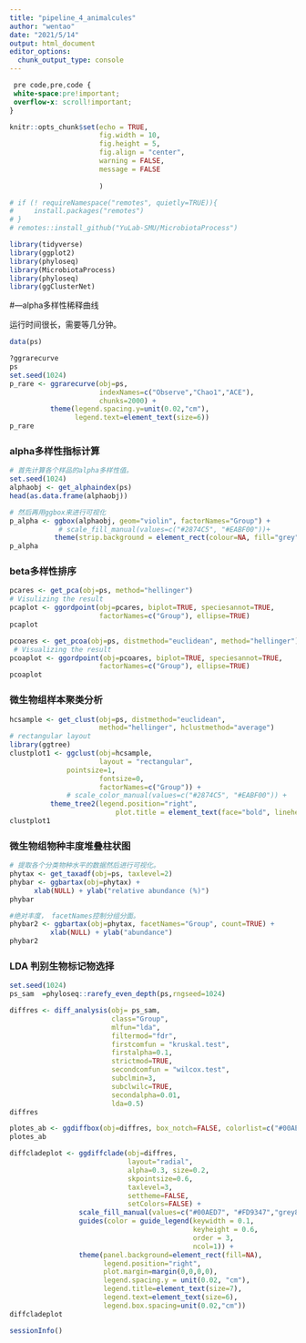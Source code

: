 ```yaml
---
title: "pipeline_4_animalcules"
author: "wentao"
date: "2021/5/14"
output: html_document
editor_options: 
  chunk_output_type: console
---
```



```css
 pre code,pre,code {
 white-space:pre!important;
 overflow-x: scroll!important; 
} 
```


```r
knitr::opts_chunk$set(echo = TRUE,
                      fig.width = 10,
                      fig.height = 5,
                      fig.align = "center",
                      warning = FALSE,
                      message = FALSE
                      
                      )
```

```R
# if (! requireNamespace("remotes", quietly=TRUE)){
#     install.packages("remotes")
# }
# remotes::install_github("YuLab-SMU/MicrobiotaProcess")
```


```R
library(tidyverse)
library(ggplot2)
library(phyloseq)
library(MicrobiotaProcess)
library(phyloseq)
library(ggClusterNet)

```

#---alpha多样性稀释曲线

运行时间很长，需要等几分钟。

```R

data(ps)

?ggrarecurve
ps
set.seed(1024)
p_rare <- ggrarecurve(obj=ps,
                      indexNames=c("Observe","Chao1","ACE"),
                      chunks=2000) +
          theme(legend.spacing.y=unit(0.02,"cm"),
                legend.text=element_text(size=6))
p_rare

```

### alpha多样性指标计算

```R
# 首先计算各个样品的alpha多样性值。
set.seed(1024)
alphaobj <- get_alphaindex(ps)
head(as.data.frame(alphaobj))

```




```R
# 然后再用ggbox来进行可视化
p_alpha <- ggbox(alphaobj, geom="violin", factorNames="Group") +
            # scale_fill_manual(values=c("#2874C5", "#EABF00"))+
           theme(strip.background = element_rect(colour=NA, fill="grey"))
p_alpha

```

### beta多样性排序

```R

pcares <- get_pca(obj=ps, method="hellinger")
# Visulizing the result
pcaplot <- ggordpoint(obj=pcares, biplot=TRUE, speciesannot=TRUE,
                      factorNames=c("Group"), ellipse=TRUE)
pcaplot
```


```R

pcoares <- get_pcoa(obj=ps, distmethod="euclidean", method="hellinger")
 # Visualizing the result
pcoaplot <- ggordpoint(obj=pcoares, biplot=TRUE, speciesannot=TRUE,
                      factorNames=c("Group"), ellipse=TRUE) 
pcoaplot
```

### 微生物组样本聚类分析

```R

hcsample <- get_clust(obj=ps, distmethod="euclidean",
                      method="hellinger", hclustmethod="average")
# rectangular layout
library(ggtree)
clustplot1 <- ggclust(obj=hcsample,
                      layout = "rectangular",
              pointsize=1,
                      fontsize=0,
                      factorNames=c("Group")) +
              # scale_color_manual(values=c("#2874C5", "#EABF00")) +
          theme_tree2(legend.position="right",
                          plot.title = element_text(face="bold", lineheight=25,hjust=0.5))
clustplot1


```

### 微生物组物种丰度堆叠柱状图

```R

# 提取各个分类物种水平的数据然后进行可视化。
phytax <- get_taxadf(obj=ps, taxlevel=2)
phybar <- ggbartax(obj=phytax) +
      xlab(NULL) + ylab("relative abundance (%)")
phybar
```


```R

#绝对丰度， facetNames控制分组分面。
phybar2 <- ggbartax(obj=phytax, facetNames="Group", count=TRUE) +
          xlab(NULL) + ylab("abundance")
phybar2
```

### LDA 判别生物标记物选择


```R

set.seed(1024)
ps_sam  =phyloseq::rarefy_even_depth(ps,rngseed=1024)

diffres <- diff_analysis(obj= ps_sam, 
                         class="Group",
                         mlfun="lda",
                         filtermod="fdr",
                         firstcomfun = "kruskal.test",
                         firstalpha=0.1,
                         strictmod=TRUE,
                         secondcomfun = "wilcox.test",
                         subclmin=3,
                         subclwilc=TRUE,
                         secondalpha=0.01,
                         lda=0.5)
diffres


```




```R
plotes_ab <- ggdiffbox(obj=diffres, box_notch=FALSE, colorlist=c("#00AED7", "#FD9347","grey80"))
plotes_ab
```




```R
diffcladeplot <- ggdiffclade(obj=diffres,
                             layout="radial",
                             alpha=0.3, size=0.2,
                             skpointsize=0.6,
                             taxlevel=3,
                             settheme=FALSE,
                             setColors=FALSE) +
                 scale_fill_manual(values=c("#00AED7", "#FD9347","grey80"))+
                 guides(color = guide_legend(keywidth = 0.1,
                                             keyheight = 0.6,
                                             order = 3,
                                             ncol=1)) +
                 theme(panel.background=element_rect(fill=NA),
                       legend.position="right",
                       plot.margin=margin(0,0,0,0),
                       legend.spacing.y = unit(0.02, "cm"),
                       legend.title=element_text(size=7),
                       legend.text=element_text(size=6),
                       legend.box.spacing=unit(0.02,"cm"))
diffcladeplot

```



```R
sessionInfo()
```




